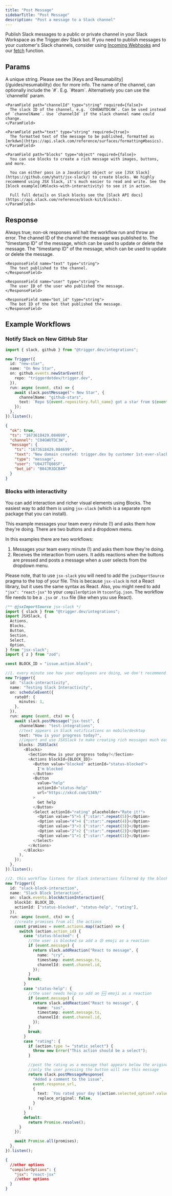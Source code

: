 ```yaml
---
title: "Post Message"
sidebarTitle: "Post Message"
description: "Post a message to a Slack channel"
---
```


Publish Slack messages to a public or private channel in your Slack Workspace as the Trigger.dev Slack bot. If you need to publish messages to your customer's Slack channels, consider using [Incoming Webhooks](https://api.slack.com/messaging/webhooks) and our [fetch](/functions/fetch) function.

## Params

<ParamField path="key" type="string" required={true}>
  A unique string. Please see the [Keys and Resumability](/guides/resumability)
  doc for more info.
</ParamField>

<ParamField path="message" type="object" required={true}>
  <Expandable title="properties" defaultOpen={true}>
    <ParamField path="channelName" type="string" required={false}>
      The name of the channel, can optionally include the `#`. E.g. `#team`.
      Alternatively you can use the `channelId` param.
    </ParamField>

    <ParamField path="channelId" type="string" required={false}>
      The slack ID of the channel, e.g. `C04GWUTDC4W`. Can be used instead of `channelName`. Use `channelId` if the slack channel name could change.
    </ParamField>

    <ParamField path="text" type="string" required={true}>
      The formatted text of the message to be published, formatted as [mrkdwn](https://api.slack.com/reference/surfaces/formatting#basics).
    </ParamField>

    <ParamField path="blocks" type="object" required={false}>
      You can use blocks to create a rich message with images, buttons, and more.

      You can either pass in a JavaScript object or use [JSX Slack](https://github.com/yhatt/jsx-slack/) to create blocks. We highly recommend using JSX Slack, it's much easier to read and write. See the [block example](#blocks-with-interactivity) to see it in action.

      Full full details on Slack blocks see the [Slack API docs](https://api.slack.com/reference/block-kit/blocks).
    </ParamField>

  </Expandable>
</ParamField>

## Response

<ResponseField name="ok" type="boolean" default="true">
  Always true; non-ok responses will halt the workflow run and throw an error.
</ResponseField>

<ResponseField name="channel" type="string">
  The channel ID of the channel the message was published to.
</ResponseField>

<ResponseField name="ts" type="string">
  The "timestamp ID" of the message, which can be used to update or delete the
  message.
</ResponseField>

<ResponseField name="message" type="object">
  <Expandable title="properties">
    <ResponseField name="ts" type="string">
      The "timestamp ID" of the message, which can be used to update or delete the message.
    </ResponseField>

    <ResponseField name="text" type="string">
      The text published to the channel.
    </ResponseField>

    <ResponseField name="user" type="string">
      The user ID of the user who published the message.
    </ResponseField>

    <ResponseField name="bot_id" type="string">
      The bot ID of the bot that published the message.
    </ResponseField>

  </Expandable>
</ResponseField>

## Example Workflows

### Notify Slack on New GitHub Star

<CodeGroup>

```typescript Notify Slack on New GitHub Star
import { slack, github } from "@trigger.dev/integrations";

new Trigger({
  id: "new-star",
  name: "On New Star",
  on: github.events.newStarEvent({
    repo: "triggerdotdev/trigger.dev",
  }),
  run: async (event, ctx) => {
    await slack.postMessage("⭐️ New Star", {
      channelName: "github-stars",
      text: `Repo ${event.repository.full_name} got a star from ${event.sender.login}, for a total of ${event.repository.stargazers_count} stars!`,
    });
  },
}).listen();
```

```json Example response
{
  "ok": true,
  "ts": "1673618429.084699",
  "channel": "C04GWUTDC3W",
  "message": {
    "ts": "1673618429.084699",
    "text": "New domain created: trigger.dev by customer 1st-ever-slack-workflow-yippie",
    "type": "message",
    "user": "U04JTTQ08SF",
    "bot_id": "B04JR3DCB4M"
  }
}
```

</CodeGroup>

### Blocks with interactivity

You can add interaction and richer visual elements using Blocks. The easiest way to add them is using `jsx-slack` (which is a separate npm package that you can install).

This example messages your team every minute (!) and asks them how they're doing. There are two buttons and a dropdown menu.

In this examples there are two workflows:

1. Messages your team every minute (!) and asks them how they're doing.
2. Receives the interaction from users. It adds reactions when the buttons are pressed and posts a message when a user selects from the dropdown menu.

Please note, that to use `jsx-slack` you will need to add the `jsxImportSource` pragma to the top of your file. This is because `jsx-slack` is not a React library, but it uses the same syntax as React. Also, you might need to add `"jsx": "react-jsx"` to your `compilerOption` in `tsconfig.json`. The workflow file needs to be a `.jsx` or `.tsx` file (like when you use React).

<CodeGroup>

```typescript workflow.tsx
/** @jsxImportSource jsx-slack */
import { slack } from "@trigger.dev/integrations";
import JSXSlack, {
  Actions,
  Blocks,
  Button,
  Section,
  Select,
  Option,
} from "jsx-slack";
import { z } from "zod";

const BLOCK_ID = "issue.action.block";

//1. every minute see how your employees are doing, we don't recommend this frequency 😉
new Trigger({
  id: "slack-interactivity",
  name: "Testing Slack Interactivity",
  on: scheduleEvent({
    rateOf: {
      minutes: 1,
    },
  }),
  run: async (event, ctx) => {
    await slack.postMessage("jsx-test", {
      channelName: "test-integrations",
      //text appears in Slack notifications on mobile/desktop
      text: "How is your progress today?",
      //import and use JSXSlack to make creating rich messages much easier
      blocks: JSXSlack(
        <Blocks>
          <Section>How is your progress today?</Section>
          <Actions blockId={BLOCK_ID}>
            <Button value="blocked" actionId="status-blocked">
              I'm blocked
            </Button>
            <Button
              value="help"
              actionId="status-help"
              url="https://xkcd.com/1349/"
            >
              Get help
            </Button>
            <Select actionId="rating" placeholder="Rate it!">
              <Option value="5">5 {":star:".repeat(5)}</Option>
              <Option value="4">4 {":star:".repeat(4)}</Option>
              <Option value="3">3 {":star:".repeat(3)}</Option>
              <Option value="2">2 {":star:".repeat(2)}</Option>
              <Option value="1">1 {":star:".repeat(1)}</Option>
            </Select>
          </Actions>
        </Blocks>
      ),
    });
  },
}).listen();

//2. this workflow listens for Slack interactions filtered by the block id and actions we used above
new Trigger({
  id: "slack-block-interaction",
  name: "Slack Block Interaction",
  on: slack.events.blockActionInteraction({
    blockId: BLOCK_ID,
    actionId: ["status-blocked", "status-help", "rating"],
  }),
  run: async (event, ctx) => {
    //create promises from all the actions
    const promises = event.actions.map((action) => {
      switch (action.action_id) {
        case "status-blocked": {
          //the user is blocked so add a 😢 emoji as a reaction
          if (event.message) {
            return slack.addReaction("React to message", {
              name: "cry",
              timestamp: event.message.ts,
              channelId: event.channel.id,
            });
          }
          break;
        }
        case "status-help": {
          //the user needs help so add an 🆘 emoji as a reaction
          if (event.message) {
            return slack.addReaction("React to message", {
              name: "sos",
              timestamp: event.message.ts,
              channelId: event.channel.id,
            });
          }
          break;
        }
        case "rating": {
          if (action.type != "static_select") {
            throw new Error("This action should be a select");
          }

          //post the rating as a message that appears below the original,
          //only the user pressing the button will see this message
          return slack.postMessageResponse(
            "Added a comment to the issue",
            event.response_url,
            {
              text: `You rated your day ${action.selected_option?.value} stars`,
              replace_original: false,
            }
          );
        }
        default:
          return Promise.resolve();
      }
    });

    await Promise.all(promises);
  },
}).listen();
```

```json tsconfig.json
{
  //other options
  "compilerOptions": {
    "jsx": "react-jsx"
    //other options
  }
}
```

</CodeGroup>
